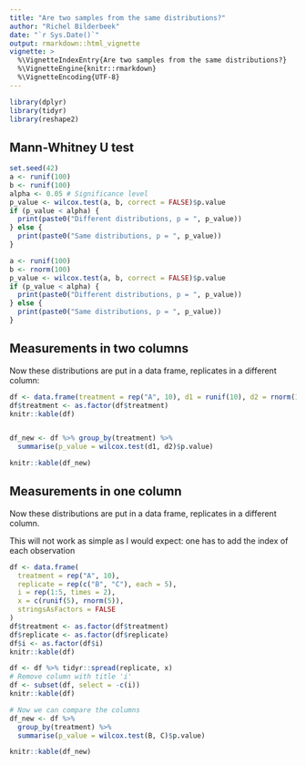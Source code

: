 ```yaml
---
title: "Are two samples from the same distributions?"
author: "Richel Bilderbeek"
date: "`r Sys.Date()`"
output: rmarkdown::html_vignette
vignette: >
  %\VignetteIndexEntry{Are two samples from the same distributions?}
  %\VignetteEngine{knitr::rmarkdown}
  %\VignetteEncoding{UTF-8}
---
```



```r
library(dplyr)
library(tidyr)
library(reshape2)
```

## Mann-Whitney U test

```r
set.seed(42)
a <- runif(100)
b <- runif(100)
alpha <- 0.05 # Significance level
p_value <- wilcox.test(a, b, correct = FALSE)$p.value
if (p_value < alpha) {
  print(paste0("Different distributions, p = ", p_value))
} else {
  print(paste0("Same distributions, p = ", p_value))
}
```

```r
a <- runif(100)
b <- rnorm(100)
p_value <- wilcox.test(a, b, correct = FALSE)$p.value
if (p_value < alpha) {
  print(paste0("Different distributions, p = ", p_value))
} else {
  print(paste0("Same distributions, p = ", p_value))
}
```

## Measurements in two columns

Now these distributions are put in a data frame, replicates in a different column:

```r
df <- data.frame(treatment = rep("A", 10), d1 = runif(10), d2 = rnorm(10))
df$treatment <- as.factor(df$treatment)
knitr::kable(df)


df_new <- df %>% group_by(treatment) %>%
  summarise(p_value = wilcox.test(d1, d2)$p.value)

knitr::kable(df_new)
```

## Measurements in one column

Now these distributions are put in a data frame, replicates in a different column.

This will not work as simple as I would expect:
one has to add the index of each observation

```r
df <- data.frame(
  treatment = rep("A", 10),
  replicate = rep(c("B", "C"), each = 5),
  i = rep(1:5, times = 2),
  x = c(runif(5), rnorm(5)),
  stringsAsFactors = FALSE
)
df$treatment <- as.factor(df$treatment)
df$replicate <- as.factor(df$replicate)
df$i <- as.factor(df$i)
knitr::kable(df)

df <- df %>% tidyr::spread(replicate, x)
# Remove column with title 'i'
df <- subset(df, select = -c(i))
knitr::kable(df)

# Now we can compare the columns
df_new <- df %>%
  group_by(treatment) %>%
  summarise(p_value = wilcox.test(B, C)$p.value)

knitr::kable(df_new)
```
